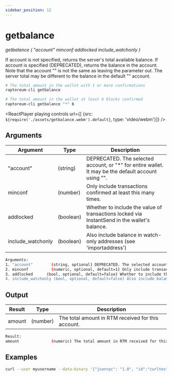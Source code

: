```yaml
---
sidebar_position: 12
---
```


# getbalance

*getbalance ( "account" minconf addlocked include_watchonly )*

If account is not specified, returns the server's total available balance.
If account is specified (DEPRECATED), returns the balance in the account.
Note that the account "" is not the same as leaving the parameter out.
The server total may be different to the balance in the default "" account.

```bash
# The total amount in the wallet with 1 or more confirmations
raptoreum-cli getbalance 

# The total amount in the wallet at least 6 blocks confirmed
raptoreum-cli getbalance "*" 6
```

<ReactPlayer playing controls url={[
    {src: `${require('./assets/getbalance.webm').default}`, type: 'video/webm'}]} />


## Arguments

| Argument | Type | Description |
|--|--|--|
| "account" | (string) | DEPRECATED. The selected account, or "*" for entire wallet. It may be the default account using "".  |
| minconf | (number) | Only include transactions confirmed at least this many times. |
| addlocked | (boolean) | Whether to include the value of transactions locked via InstantSend in the wallet's balance. |
| include_watchonly | (boolean) | Also include balance in watch-only addresses (see 'importaddress') |


```bash
Arguments:
1. "account"        (string, optional) DEPRECATED. The selected account, or "*" for entire wallet. It may be the default account using "".
2. minconf          (numeric, optional, default=1) Only include transactions confirmed at least this many times.
3. addlocked      (bool, optional, default=false) Whether to include the value of transactions locked via InstantSend in the wallet's balance.
4. include_watchonly (bool, optional, default=false) Also include balance in watch-only addresses (see 'importaddress')
```

## Output

| Result | Type | Description |
|--|--|--|
| amount | (number) | The total amount in RTM received for this account. |

```bash
Result:
amount              (numeric) The total amount in RTM received for this account.
```


## Examples

```bash
curl --user myusername --data-binary '{"jsonrpc": "1.0", "id":"curltest", "method": "getbalance", "params": ["*", 6] }' -H 'content-type: text/plain;' http://127.0.0.1:9998/
```

